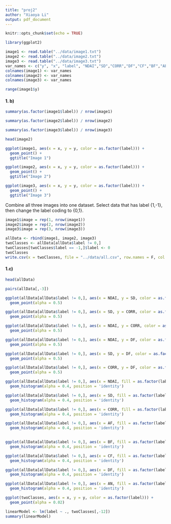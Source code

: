 ```yaml
---
title: "proj2"
author: "Xiaoya Li"
output: pdf_document
---
```


```r
knitr::opts_chunk$set(echo = TRUE)
```

```r
library(ggplot2)
```


```r
image1 <- read.table("../data/image1.txt")
image2 <- read.table("../data/image2.txt")
image3 <- read.table("../data/image3.txt")
var_names <- c("y", "x", "label", "NDAI","SD","CORR","DF","CF","BF","AF","AN")
colnames(image1) <- var_names
colnames(image2) <- var_names
colnames(image3) <- var_names
```

```r
range(image1$y)
```


#### 1. b)

```r
summary(as.factor(image1$label)) / nrow(image1)
```

```r
summary(as.factor(image2$label)) / nrow(image2)
```

```r
summary(as.factor(image3$label)) / nrow(image3)
```


```r
head(image2)
```



```r
ggplot(image1, aes(x = x, y = y, color = as.factor(label))) +
  geom_point() +
  ggtitle("Image 1")
``` 

```r
ggplot(image2, aes(x = x, y = y, color = as.factor(label))) +
  geom_point() +
  ggtitle("Image 2")

```


```r
ggplot(image3, aes(x = x, y = y, color = as.factor(label))) +
  geom_point() +
  ggtitle("Image 3")
```

Combine all three images into one dataset. Select data that has label {1,-1}, 
then change the label coding to {0,1}. 

```r
image1$image = rep(1, nrow(image1))
image2$image = rep(2, nrow(image2))
image3$image = rep(3, nrow(image3))

allData <- rbind(image1, image2, image3)
twoClasses <- allData[allData$label != 0,]
twoClasses[twoClasses$label == -1,]$label <- 0
twoClasses
write.csv(x = twoClasses, file = "../data/all.csv", row.names = F, col.names = T)
```

 

#### 1.c)

```r
head(allData)
```

```r
pairs(allData[,-3])
```


```r
ggplot(allData[allData$label != 0,], aes(x = NDAI, y = SD, color = as.factor(label))) +
  geom_point(alpha = 0.5)
```

```r
ggplot(allData[allData$label != 0,], aes(x = SD, y = CORR, color = as.factor(label))) +
  geom_point(alpha = 0.5)
```

```r
ggplot(allData[allData$label != 0,], aes(x = NDAI, y = CORR, color = as.factor(label))) +
  geom_point(alpha = 0.5)
```

```r
ggplot(allData[allData$label != 0,], aes(x = NDAI, y = DF, color = as.factor(label))) +
  geom_point(alpha = 0.5)
```

```r
ggplot(allData[allData$label != 0,], aes(x = SD, y = DF, color = as.factor(label))) +
  geom_point(alpha = 0.5)
```

```r
ggplot(allData[allData$label != 0,], aes(x = CORR, y = DF, color = as.factor(label))) +
  geom_point(alpha = 0.5)
```


```r
ggplot(allData[allData$label != 0,], aes(x = NDAI, fill = as.factor(label))) +
  geom_histogram(alpha = 0.4, position = 'identity')
```

```r
ggplot(allData[allData$label != 0,], aes(x = SD, fill = as.factor(label))) +
  geom_histogram(alpha = 0.4, position = 'identity')
```

```r
ggplot(allData[allData$label != 0,], aes(x = CORR, fill = as.factor(label))) +
  geom_histogram(alpha = 0.4, position = 'identity')
```

```r
ggplot(allData[allData$label != 0,], aes(x = AF, fill = as.factor(label))) +
  geom_histogram(alpha = 0.4, position = 'identity') 
  
```

```r
ggplot(allData[allData$label != 0,], aes(x = BF, fill = as.factor(label))) +
  geom_histogram(alpha = 0.4, position = 'identity')
```

```r
ggplot(allData[allData$label != 0,], aes(x = CF, fill = as.factor(label))) +
  geom_histogram(alpha = 0.4, position = 'identity')
```


```r
ggplot(allData[allData$label != 0,], aes(x = DF, fill = as.factor(label))) +
  geom_histogram(alpha = 0.4, position = 'identity')
```

```r
ggplot(allData[allData$label != 0,], aes(x = AN, fill = as.factor(label))) +
  geom_histogram(alpha = 0.4, position = 'identity')
```


```r
ggplot(twoClasses, aes(x = x, y = y, color = as.factor(label))) +
  geom_point(alpha = 0.02)
```

```r
linearModel <- lm(label ~ ., twoClasses[,-12])
summary(linearModel)
```













